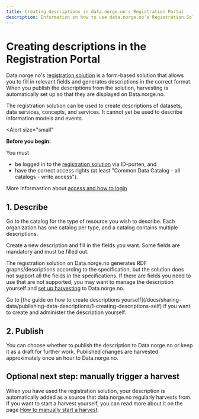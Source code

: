 ```yaml
---
title: Creating descriptions in data.norge.no's Registration Portal
description: Information on how to use data.norge.no's Registration Solution to create descriptions.
---
```


# Creating descriptions in the Registration Portal

Data.norge.no's [registration solution](https://registrering.fellesdatakatalog.digdir.no) is a form-based solution that allows you to fill in relevant fields and generates descriptions in the correct format. When you publish the descriptions from the solution, harvesting is automatically set up so that they are displayed on Data.norge.no.

The registration solution can be used to create descriptions of datasets, data services, concepts, and services. It cannot yet be used to describe information models and events.

<Alert
    size="small"
>
**Before you begin:**

You must

-   be logged in to the [registration solution](https://registrering.fellesdatakatalog.digdir.no) via ID-porten, and
-   have the correct access rights (at least "Common Data Catalog - all catalogs - write access").

More informastion about [access and how to login](/docs/sharing-data/login-and-access)

</Alert>

## 1. Describe

Go to the catalog for the type of resource you wish to describe. Each organization has one catalog per type, and a catalog contains multiple descriptions.

Create a new description and fill in the fields you want. Some fields are mandatory and must be filled out.

The registration solution on Data.norge.no generates RDF graphs/descriptions according to the specification, but the solution does not support all the fields in the specifications. If there are fields you need to use that are not supported, you may want to manage the description yourself and [set up harvesting](/docs/sharing-data/publishing-data-descriptions/3-publishing-descriptions) to Data.norge.no.

<Alert size='small'>
    Go to [the guide on how to create descriptions
    yourself](/docs/sharing-data/publishing-data-descriptions/1-creating-descriptions-self) if you want to create and
    administer the description yourself.
</Alert>

## 2. Publish

You can choose whether to publish the description to Data.norge.no or keep it as a draft for further work. Published changes are harvested approximately once an hour to Data.norge.no.

## Optional next step: manually trigger a harvest

When you have used the registration solution, your description is automatically added as a source that data.norge.no regularly harvests from.
If you want to start a harvest yourself, you can read more about it on the page [How to manually start a harvest](/docs/sharing-data/publishing-data-descriptions/4-triggering-harvest).
